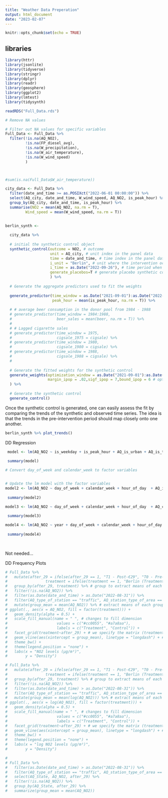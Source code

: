 ```yaml
---
title: "Weather Data Preperation"
output: html_document
date: "2023-02-07"
---
```


```r
knitr::opts_chunk$set(echo = TRUE)
```

## libraries

```r
library(httr)
library(jsonlite)
library(tidyverse)
library(stringr)
library(dplyr)
library(readr)
library(geosphere)
library(ggplot2)
library(lmtest)
library(tidysynth)
```

```r
readRDS("Full_Data.rds")
```

```r

# Remove NA values

# Filter out NA values for specific variables
Full_Data <- Full_Data %>% 
  filter(!is.na(AQ_NO2),
         !is.na(FP_diesel_avg),
         !is.na(W_precipitation), 
         !is.na(W_air_temperature),
         !is.na(W_wind_speed)
         )



#sum(is.na(Full_Data$W_air_temperature))


```






```r
city_data <- Full_Data %>% 
  filter(date_and_time >= as.POSIXct("2022-06-01 00:00:00")) %>% 
  select(AQ_city, date_and_time, W_wind_speed, AQ_NO2, is_peak_hour) %>% 
  group_by(AQ_city, date_and_time, is_peak_hour) %>% 
  summarise(NO2 = mean(AQ_NO2, na.rm = T),
         Wind_speed = mean(W_wind_speed, na.rm = T)) 
  

```



```r

berlin_synth <-
  
  city_data %>%
  
  # initial the synthetic control object
  synthetic_control(outcome = NO2, # outcome
                    unit = AQ_city, # unit index in the panel data
                    time = date_and_time, # time index in the panel data
                    i_unit = "Berlin", # unit where the intervention occurred
                    i_time = as.Date("2022-09-26"), # time period when the intervention occurred
                    generate_placebos=T # generate placebo synthetic controls (for inference)
                    ) %>%
  
  # Generate the aggregate predictors used to fit the weights
  
  generate_predictor(time_window = as.Date("2021-09-01"):as.Date("2022-09-26"),
                     peak_hour = mean(is_peak_hour, na.rm = T)) %>% 
  
  # # average beer consumption in the donor pool from 1984 - 1988
  # generate_predictor(time_window = 1984:1988,
  #                    beer_sales = mean(beer, na.rm = T)) %>%
  # 
  # # Lagged cigarette sales 
  # generate_predictor(time_window = 1975,
  #                    cigsale_1975 = cigsale) %>%
  # generate_predictor(time_window = 1980,
  #                    cigsale_1980 = cigsale) %>%
  # generate_predictor(time_window = 1988,
  #                    cigsale_1988 = cigsale) %>%
  # 
  
  # Generate the fitted weights for the synthetic control
  generate_weights(optimization_window = as.Date("2021-09-01"):as.Date("2022-09-26"), # time to use in the optimization task
                   margin_ipop = .02,sigf_ipop = 7,bound_ipop = 6 # optimizer options
  ) %>% 
  
  # Generate the synthetic control
  generate_control()
```



Once the synthetic control is generated, one can easily assess the fit by comparing the trends of the synthetic and observed time series.  The idea is that the trends in the pre-intervention period should map closely onto one another.

```r
berlin_synth %>% plot_trends()
```



DD Regression

```r

 model <- lm(AQ_NO2 ~ is_weekday + is_peak_hour + AQ_is_urban + AQ_is_traffic + FP_diesel_avg + W_precipitation + W_air_temperature + W_wind_speed + is_school_holiday + treatment + after_29 + (treatment*after_29), data = Full_Data)
 
 summary(model)
```


```r
# Convert day_of_week and calendar_week to factor variables


# Update the lm model with the factor variables
model2 <- lm(AQ_NO2 ~ day_of_week + calendar_week + hour_of_day  + AQ_is_urban + AQ_is_traffic + FP_diesel_avg + W_precipitation + W_air_temperature + W_wind_speed + is_school_holiday + treatment + after_29 + (treatment*after_29), data = Full_Data)
 
 summary(model2)
```

```r

model3 <- lm(AQ_NO2 ~ day_of_week + calendar_week + hour_of_day  + AQ_city + AQ_is_urban + AQ_is_traffic + FP_diesel_avg + W_precipitation + W_air_temperature + W_wind_speed + is_school_holiday + treatment + after_29 + (treatment*after_29), data = Full_Data)
 
 summary(model3)
```

```r

model4 <- lm(AQ_NO2 ~ year + day_of_week + calendar_week + hour_of_day  + AQ_city + station_code + FP_diesel_avg + W_precipitation + W_air_temperature + W_wind_speed + is_school_holiday + treatment + after_29 + (treatment*after_29), data = Full_Data)
 
 summary(model4)
 
 
```




Not needed... 

DD Frequency Plots

```r
# Full_Data %>% 
#   mutate(after_29 = ifelse(after_29 == 1, "T1 - Post-€29", "T0 - Pre-€29"), # create more meaningful labels
#                 treatment = ifelse(treatment == 1, "Berlin (Treatment)", "Hamburg (Control)")) %>%
#   group_by(after_29, treatment) %>% # group to extract means of each group at each time
#   filter(!is.na(AQ_NO2)) %>% 
#   filter(as.Date(date_and_time) > as.Date("2022-08-31")) %>% 
#   filter(AQ_type_of_station == "traffic", AQ_station_type_of_area == "urban", AQ_is_weekday == 1, AQ_is_peak_hour == 1) %>% 
#   mutate(group_mean = mean(AQ_NO2)) %>% # extract means of each group at each time
# ggplot(., aes(x = AQ_NO2, fill = factor(treatment))) +
#   geom_density(alpha = 0.5) +
#   scale_fill_manual(name = " ", # changes to fill dimension
#                      values = c("#cc0055", "#a7a8aa"),
#                      labels = c("Treatment", "Control")) +
#   facet_grid(treatment~after_29) + # we specify the matrix (treatment and after_29)
#   geom_vline(aes(xintercept = group_mean), linetype = "longdash") + # add vertical line with the mean
#   theme_bw() +
#   theme(legend.position = "none") +
#   labs(x = "NO2 levels (µg/m³)",
#        y = "Density") 
```

```r
# Full_Data %>% 
#   mutate(after_29 = ifelse(after_29 == 1, "T1 - Post-€29", "T0 - Pre-€29"), # create more meaningful labels
#                 treatment = ifelse(treatment == 1, "Berlin (Treatment)", "Hamburg (Control)")) %>%
#   group_by(after_29, treatment) %>% # group to extract means of each group at each time
#   filter(!is.na(AQ_NO2)) %>% 
#   filter(as.Date(date_and_time) > as.Date("2022-08-31")) %>% 
#   filter(AQ_type_of_station == "traffic", AQ_station_type_of_area == "urban", AQ_is_weekday == 1, AQ_is_peak_hour == 1) %>% 
#   mutate(group_mean = mean(log(AQ_NO2))) %>% # extract means of each group at each time
# ggplot(., aes(x = log(AQ_NO2), fill = factor(treatment))) +
#   geom_density(alpha = 0.5) +
#   scale_fill_manual(name = " ", # changes to fill dimension
#                      values = c("#cc0055", "#a7a8aa"),
#                      labels = c("Treatment", "Control")) +
#   facet_grid(treatment~after_29) + # we specify the matrix (treatment and after_29)
#   geom_vline(aes(xintercept = group_mean), linetype = "longdash") + # add vertical line with the mean
#   theme_bw() +
#   theme(legend.position = "none") +
#   labs(x = "log NO2 levels (µg/m³)",
#        y = "Density") 
```

```r
# 
# Full_Data %>% 
#   filter(as.Date(date_and_time) > as.Date("2022-08-31")) %>% 
#   filter(AQ_type_of_station == "traffic", AQ_station_type_of_area == "urban", AQ_is_weekday == 1, AQ_is_peak_hour == 1) %>% 
#   select(AQ_State, AQ_NO2, after_29) %>% 
#   filter(!is.na(AQ_NO2)) %>% 
#   group_by(AQ_State, after_29) %>% 
#   summarize(group_mean = mean(AQ_NO2))

```